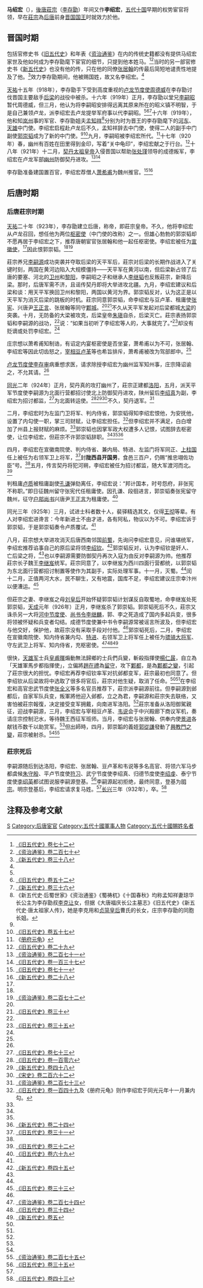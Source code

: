 {{Infobox person
|name        = 馬紹宏
|image       = 
|image_size  = 
|caption     = 
|birth_date  = 9世纪
|birth_place = [[五代十国|五代十国]]
|death_date  = 932年5月18日
|death_place = [[后唐|后唐]]
|occupation  = [[五代十国|五代十国]]早期的权势宦官将领
}}

'''马绍宏'''（{{bd|9世纪||932年|5月18日|catIdx=M}}），[[唐庄宗|後唐莊宗]]（[[唐庄宗|李存勖]]）年间又作'''李绍宏'''，[[五代十国|五代十国]]早期的权势宦官将领，早在[[唐庄宗|莊宗]]為[[后唐|后唐]]前身[[晉_(五代十國)|晋国]][[国王|国王]]时就效力於他。

== 晋国时期 ==
包括官修史书《[[旧五代史|旧五代史]]》和年表《[[资治通鉴|资治通鉴]]》在内的传统史籍都没有提供马绍宏家世及他如何成为李存勖麾下宦官的细节，只提到他本姓马。<ref name=HFD72>[[:s:舊五代史/卷072|《旧五代史》卷七十二]]</ref><ref name=ZZTJ270>[[:s:資治通鑑/卷270|《资治通鉴》卷二百七十]]</ref>当时的另一部官修史书《[[新五代史|新五代史]]》也没有他的传，只在他的同僚[[张居翰|张居翰]]的传最后简短地谴责性地提及了他。<ref name=NHFD38>[[:s:新五代史/卷38|《新五代史》卷三十八]]</ref>效力李存勖期间，他被赐国姓，故又名李绍宏。<ref name=ZZTJ270/>

[[天祐_(唐朝)|天祐]]十五年（918年），李存勖手下受到高度重视的[[卢龙节度使|卢龙节度使]][[周德威|周德威]]在李存勖讨伐晋国主要敌手[[后梁|后梁]]的战役中被杀。十六年（919年）正月，李存勖以堂兄[[李嗣昭|李嗣昭]]暂代周德威，但三月，他认为将李嗣昭安排得远离其原来所在的昭义镇不明智，于是自己兼领卢龙，派李绍宏去卢龙提举军府事以代李嗣昭。<ref name=HFD72/><ref name=HFD52>[[:s:舊五代史/卷052|《旧五代史》卷五十二]]</ref><ref name=HFD36>[[:s:新五代史/卷36|《新五代史》卷三十六]]</ref>十六年（919年），他和知[[岚州|岚州]]事的军官、李存勖姐夫[[孟知祥|孟知祥]]<ref>《新五代史·后蜀世家》《资治通鉴》《蜀祷杌》《十国春秋》均称孟知祥妻琼华长公主为李存勖叔[[李克让|李克让]]女，但据《大唐福庆长公主墓志》《旧五代史》《新五代史·唐太祖家人传》，她是李克用和[[贞简皇后|贞简皇后]]曹氏的长女，庄宗李存勖的同胞长姐。</ref>分别为时为晋王的李存勖麾下的[[河东节度使|河东]]、[[魏博|天雄]]中门使。李绍宏启程赴卢龙后不久，孟知祥辞去中门使，使得二人的副手中门副使[[郭崇韬|郭崇韬]]成为了新的中门使。<ref name=ZZTJ270/><ref name=HFD57>[[:s:舊五代史/卷057|《旧五代史》卷五十七]]</ref>九月，李嗣昭被李绍宏所代。<ref name=CFYG>《[[册府元龟|册府元龟]]》</ref>十七年（920年）春，幽州有百姓在田里得到金印，写着“关中龟印”，李绍宏献之于行台。<ref name=HFD29>[[:s:舊五代史/卷029|《旧五代史》卷二十九]]</ref>十八年（921年）十二月，[[契丹|契丹]][[辽太祖|太祖皇帝]]入侵晋国以帮助[[张处瑾|张处瑾]]领导的成德叛军，李绍宏在卢龙军部[[幽州|幽州]]防御契丹进攻。<ref name=ZZTJ271>[[:s:資治通鑑/卷271|《资治通鉴》卷二百七十一]]</ref><ref name=HFD137>[[:s:舊五代史/卷137|《旧五代史》卷一百三十七]]</ref>

李存勖准备建国置百官，李绍宏荐僧人[[萧希甫|萧希甫]]为魏州推官。<ref>[[:s:舊五代史/卷71|《旧五代史》卷七十一]]</ref><ref>[[:s:新五代史/卷28|《新五代史》卷二十八]]</ref>

== 后唐时期 ==
=== 后唐莊宗时期 ===
[[天祐_(唐朝)|天祐]]二十年（923年），李存勖建立后唐，称帝，即莊宗皇帝。不久，他将李绍宏从卢龙召回，想任他为两位[[枢密使|枢密使]]（中门使的改称）之一。但雄心勃勃的郭崇韬却不愿再居于李绍宏之下，推荐唐朝宦官张居翰和他一起任枢密使。李绍宏被任为[[宣徽使|宣徽使]]，<ref name=HFD29/>因此恨郭崇韬。<ref name=HFD72/><ref name=ZZTJ272>[[:s:資治通鑑/卷272|《资治通鉴》卷二百七十二]]</ref>

莊宗养兄[[李嗣源|李嗣源]]成功突袭并夺取后梁的天平军后，莊宗对后梁的长期作战进入了关键时刻，两国在黄河边陷入大规模僵持——天平军在黄河以南，但后梁新占领了后唐的要塞、河北的[[卫州|卫州]]和[[黎阳郡|黎阳]]，李嗣昭之子和继承人[[李继韬|李继韬]]也反叛莊宗，新降后梁。那时，后唐军需不济，且谣传契丹即将大举进攻北疆。九月，李绍宏建议和后梁和谈：用天平军换回卫州和黎阳，两国以黄河为界。郭崇韬反对，认为这正是以天平军为消灭后梁的跳板的时机。莊宗同意郭崇韬，命李绍宏与豆卢革、租庸使[[张宪|张宪]]、兴唐尹[[王正言|王正言]]、张居翰等同守[[鄴城|鄴城]]。<ref name=HFD72/><ref name=HFD30>[[:s:舊五代史/卷030|《旧五代史》卷三十]]</ref>不久从天平军发起对后梁都城[[大梁|大梁]]的突袭。十月，无防备的大梁被攻克，后梁皇帝[[梁末帝|朱瑱]]自杀，后梁灭亡。莊宗表扬郭崇韬和李嗣源的战功，<ref name=HFD57/>说：“如果当初听了李绍宏等人的，大事就完了。”<ref name=HFD35>[[:s:舊五代史/卷035|《旧五代史》卷三十五]]</ref>却没有贬谪或处罚李绍宏。<ref name=ZZTJ272/>

庄宗想以萧希甫知制诰，有诏定内宴枢密使是否坐宴，萧希甫以为不可，张居翰、李绍宏等因此切齿怒之，[[宰相|宰相]][[豆卢革|豆卢革]]等也希旨排斥，萧希甫被改为驾部郎中。<ref name=CFYG/>

[[幽州节度使|卢龙节度使]][[李存审|李存审]]病重想求医，请求除授李绍宏为幽州监军知州事，庄宗降诏谕之，不允其请。<ref name=CFYG/>

[[同光|同光]]二年（924年）正月，契丹真的攻打幽州了，莊宗正建都[[洛阳|洛阳]]，五月，派天平军节度使李嗣源为北面行营都招讨使北上防御契丹进攻，陕州留后[[李绍真|李绍真]]为副，李绍宏为招讨都监，<ref name=HFD73>[[:s:舊五代史/卷073|《旧五代史》卷七十三]]</ref>为北面转运使。<ref name=HFD106>[[:s:舊五代史/卷106|《旧五代史》卷一百零六]]</ref><ref name=NHFD48>[[:s:新五代史/卷48|《新五代史》卷四十八]]</ref><ref name=HS262>[[:s:宋史/卷262|《宋史》卷二百六十二]]</ref>不久，契丹退军。<ref name=ZZTJ273>[[:s:資治通鑑/卷273|《资治通鉴》卷二百七十三]]</ref>

二月，李绍宏时为左监门卫将军、判内侍省，郭崇韬得知李绍宏恨他，为安抚他，设置了内勾使一职，掌三司财赋，让李绍宏担任。<ref>[[:s:舊五代史/卷149|《旧五代史》卷一百四十九]]及《册府元龟》则作李绍宏于同光元年十一月兼内勾。</ref>但李绍宏并不满足，白白增加了州县上报财赋的麻烦。<ref name=HFD72/>郭崇韬也因掌军政大权遭多人记恨，试图辞去枢密使，让位李绍宏，但莊宗不许郭崇韬辞职。<ref name=HFD57/><ref name=ZZTJ273/><ref name=HFD24>[[:s:新五代史/卷24|《新五代史》卷二十四]]</ref>

四月，李绍宏在宣徽南院使、判内侍省、兼内局、特进、左监门将军同正、[[上柱国|上柱国]]任上被任为右领军卫上将军，<ref name=HFD31>[[:s:舊五代史/卷031|《旧五代史》卷三十一]]</ref>封'''陇西县开国男'''，食邑三百户，仍赐“推忠翊佐功臣”号。<ref name=CFYG/>五月，传言契丹将犯河朔，李绍宏被任为招讨都监，随大军渡河而北。<ref name=HFD32>[[:s:舊五代史/卷032|《旧五代史》卷三十二]]</ref>

判租庸[[卢质|卢质]]被租庸副使[[孔謙_(五代)|孔谦]]弹劾离任，李绍宏说：“邦计国本，时号怨府，非张宪不称职。”即日征魏州留守张宪代任租庸使。因孔谦、段徊进言，郭崇韬奏张宪留守魏州，征守[[户部尚书|户部尚书]]兴唐尹[[王正言|王正言]]为租庸使。<ref>[[:s:舊五代史/卷069|《旧五代史》卷六十九]]</ref>

同光三年（925年）三月，试进士科者数十人，裴驿精选其文，仅得[[王彻|王彻]]等辈。有人对李绍宏进谗言：今年新进士不由才进，各有阿私，物议以为不可。李绍宏诉于郭崇韬，于是郭崇韬奏令卢质覆试。<ref name=CFYG/>

八月，莊宗想大举进攻消灭后唐西南邻国[[前蜀|前蜀]]，先询问李绍宏意见，问谁堪统军，李绍宏推荐谄事自己的原后梁将领[[段凝|李绍钦]]。<ref name=NHFD45>[[:s:新五代史/卷45|《新五代史》卷四十五]]</ref>郭崇韬反对，认为李绍钦是奸人、亡后梁之将，<ref name=HFD73/>也以李嗣源需要防御契丹再次入寇为由反对李嗣源为帅。他推荐莊宗长子魏王[[李继岌|李继岌]]统军。莊宗同意了，以李继岌为西川四面行营都统，以郭崇韬为东北面行营都招讨制置等使作为其副手，实际处理军事。十一月，灭蜀。<ref name=ZZTJ273/>闰十二月，正值两河大水，民不聊生，又有地震，国库不足，李绍宏建议庄宗幸汴州以便漕运。<ref name=HFD33>[[:s:舊五代史/卷033|《旧五代史》卷三十三]]</ref>

但莊宗之妻、李继岌之母[[劉玉娘|刘皇后]]开始怀疑郭崇韬计划谋反自取蜀地，命李继岌处死郭崇韬，[[天成_(后唐)|天成]]元年（926年）正月，李继岌杀了郭崇韬。郭崇韬死后不久，莊宗又诛杀另一大将[[河中节度使|河中节度使]]、[[尚书令|尚书令]][[李继麟|李继麟]]，郭、李之死造成了国内多起兵变，很多将领被怀疑和兵变者勾结。成德节度使兼中书令李嗣源常被谣言所波及，但李绍宏与他交好，保护他，故莊宗没有采取手段对付他。<ref name=NHFD38/>郭崇韬死后，二月，李绍宏在宣徽南院使、知内侍省兼内勾、[[特进|特进]]、右领军卫上将军任上被任为[[骠骑将军|骠骑大将军]]、守左武卫上将军、知内侍省，充枢密使。<ref name=ZZTJ274>[[:s:資治通鑑/卷274|《资治通鉴》卷二百七十四]]</ref><ref name=HFD34>[[:s:舊五代史/卷034|《旧五代史》卷三十四]]</ref><ref name=NHFD5>[[:s:新五代史/卷5|《新五代史》卷五]]</ref>

很快，[[天雄军节度使|天雄军]]士兵[[皇甫暉|皇甫暉]]煽動無法歸鄉的士兵們兵變，斬殺指揮使[[楊仁晸|楊仁晸]]，自立為「天雄軍馬步都指揮使」，立偏將[[趙在禮|趙在禮]]為[[留守|留守]]，攻下[[邺城遗址|鄴都]]，是為[[邺都之乱|鄴都之變]]，引起了莊宗很大的担忧。李绍宏再荐李绍钦率军对抗邺都变军，莊宗最初也同意了。但李绍钦从后梁故将中选取了很多将官后，莊宗对他生疑，取消了任命。<ref name=HFD73/><ref name=NHFD45/>在李绍宏和高官忠武节度使[[张全义|张全义]]等多名官员推荐下，莊宗派李嗣源前往。但李嗣源到邺都后，自家军队兵变，叛軍將他迎入邺都，立之為君，李嗣源和莊宗失去联络，又害怕被莊宗報復，决定接受变军拥戴，向南进军洛阳。<ref name=ZZTJ274/>莊宗准备从洛阳御駕親征，迎战李嗣源，三月，李绍宏与宰相豆卢革、[[韦说|韦说]]会于中兴殿廊下商议军机，奏请庄宗控制汜水，等待魏王西征军班师。当月，李绍宏与张居翰、供奉内使[[景进|景进]]各献钱币数千以助赏军。<ref name=CFYG/>但出師時，四月，郭崇韜的義姪[[郭從謙|郭從謙]]發動了[[興教門之變|興教門之變]]，莊宗被射杀。<ref name=HFD34/><ref name=ZZTJ275>[[:s:資治通鑑/卷275|《资治通鉴》卷二百七十五]]</ref>

=== 莊宗死后 ===
李嗣源随后到达洛阳，李绍宏、张居翰、豆卢革和韦说等多名高官、将领六军马步都虞候[[朱守殷|朱守殷]]、平卢节度使[[符习|符习]]、武宁节度使李绍真、归德节度使[[王晏球|李绍虔]]、泰宁节度使[[房知温|李绍英]]都试图说服李嗣源登基。<ref>[[:s:舊五代史/卷35|《旧五代史》卷三十五]]</ref>李嗣源起初拒绝，最终同意，登基为[[唐明宗|明宗]]。明宗登基后，李绍宏请求复马姓。<ref name=ZZTJ275/>[[长兴_(年号)|长兴]]三年（932年），卒。<ref name=HFD43>[[:s:舊五代史/卷43|《旧五代史》卷四十三]]</ref>

== 注释及参考文献 ==
{{reflist|3}}

{{DEFAULTSORT:M}}
[[Category:马姓|S]]
[[Category:后唐宦官|Category:后唐宦官]]
[[Category:五代十國軍事人物|Category:五代十國軍事人物]]
[[Category:五代十國賜姓名者|Category:五代十國賜姓名者]]